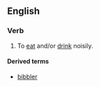 ==English==

===Verb===
{{en-verb|bibbl|es}}

# To [[eat]] and/or [[drink]] noisily.

====Derived terms====
*[[bibbler]]
